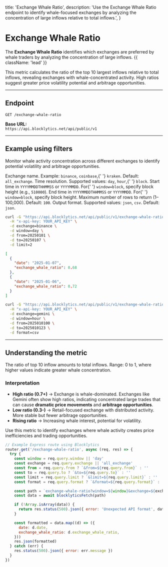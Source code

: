   title: 'Exchange Whale Ratio',
  description:
    'Use the Exchange Whale Ratio endpoint to identify whale-focused exchanges by analyzing the concentration of large inflows relative to total inflows.',
}

# Exchange Whale Ratio

The **Exchange Whale Ratio** identifies which exchanges are preferred by whale traders by analyzing the concentration of large inflows. {{ className: 'lead' }}

This metric calculates the ratio of the top 10 largest inflows relative to total inflows, revealing exchanges with whale-concentrated activity. High ratios suggest greater price volatility potential and arbitrage opportunities.

---

## Endpoint

`GET /exchange-whale-ratio`

**Base URL:**  
`https://api.blocklytics.net/api/public/v1`

---

## Example using filters

<Row>
  <Col>

Monitor whale activity concentration across different exchanges to identify potential volatility and arbitrage opportunities.

<Properties>
  <Property name="exchange" type="string">
    Exchange name. Example: <code>binance</code>, <code>coinbase</code>,{' '}
    <code>kraken</code>. Default: <code>all_exchange</code>.
  </Property>
  <Property name="window" type="string">
    Time resolution. Supported values: <code>day</code>, <code>hour</code>,{' '}
    <code>block</code>.
  </Property>
  <Property name="from" type="string">
    Start time in <code>YYYYMMDDTHHMMSS</code> or <code>YYYYMMDD</code>. For{' '}
    <code>window=block</code>, specify block height (e.g., <code>510000</code>).
  </Property>
  <Property name="to" type="string">
    End time in <code>YYYYMMDDTHHMMSS</code> or <code>YYYYMMDD</code>. For{' '}
    <code>window=block</code>, specify block height.
  </Property>
  <Property name="limit" type="integer">
    Maximum number of rows to return (1–100,000). Default: <code>100</code>.
  </Property>
  <Property name="format" type="string">
    Output format. Supported values: <code>json</code>, <code>csv</code>.
    Default: <code>json</code>.
  </Property>
</Properties>

  </Col>
  <Col>

```bash {title="Requesting Exchange Whale Ratio data"}
curl -G "https://api.blocklytics.net/api/public/v1/exchange-whale-ratio" \
  -H "x-api-key: YOUR_API_KEY" \
  -d exchange=binance \
  -d window=day \
  -d from=20250101 \
  -d to=20250107 \
  -d limit=2
```

```json {title="Sample JSON response"}
[
  {
    "date": "2025-01-07",
    "exchange_whale_ratio": 0.68
  },
  {
    "date": "2025-01-06",
    "exchange_whale_ratio": 0.72
  }
]
```

```bash {title="Exporting as CSV"}
curl -G "https://api.blocklytics.net/api/public/v1/exchange-whale-ratio" \
  -H "x-api-key: YOUR_API_KEY" \
  -d exchange=gemini \
  -d window=hour \
  -d from=2025010100 \
  -d to=2025010123 \
  -d format=csv
```

  </Col>
</Row>

---

## Understanding the metric

<Row>
  <Col>

<Properties>
  <Property name="exchange_whale_ratio" type="number">
    The ratio of top 10 inflow amounts to total inflows. Range: 0 to 1, where
    higher values indicate greater whale concentration.
  </Property>
</Properties>

### Interpretation

- **High ratio (0.7+)** → Exchange is whale-dominated. Exchanges like Gemini often show high ratios, indicating concentrated large trades that can cause **dramatic price movements** and **arbitrage opportunities**.
- **Low ratio (0.3-)** → Retail-focused exchange with distributed activity. More stable but fewer arbitrage opportunities.
- **Rising ratio** → Increasing whale interest, potential for volatility.

Use this metric to identify exchanges where whale activity creates price inefficiencies and trading opportunities.

  </Col>
  <Col>

```js {title="Node.js (Express) example"}
// Example Express route using Blocklytics
router.get('/exchange-whale-ratio', async (req, res) => {
  try {
    const window = req.query.window || 'day'
    const exchange = req.query.exchange || 'all_exchange'
    const from = req.query.from ? `&from=${req.query.from}` : ''
    const to = req.query.to ? `&to=${req.query.to}` : ''
    const limit = req.query.limit ? `&limit=${req.query.limit}` : ''
    const format = req.query.format ? `&format=${req.query.format}` : ''

    const path = `exchange-whale-ratio?window=${window}&exchange=${exchange}${from}${to}${limit}${format}`
    const data = await blocklyticsFetch(path)

    if (!Array.isArray(data)) {
      return res.status(500).json({ error: 'Unexpected API format', data })
    }

    const formatted = data.map((d) => ({
      date: d.date,
      exchange_whale_ratio: d.exchange_whale_ratio,
    }))
    res.json(formatted)
  } catch (err) {
    res.status(500).json({ error: err.message })
  }
})
```

  </Col>
</Row>
